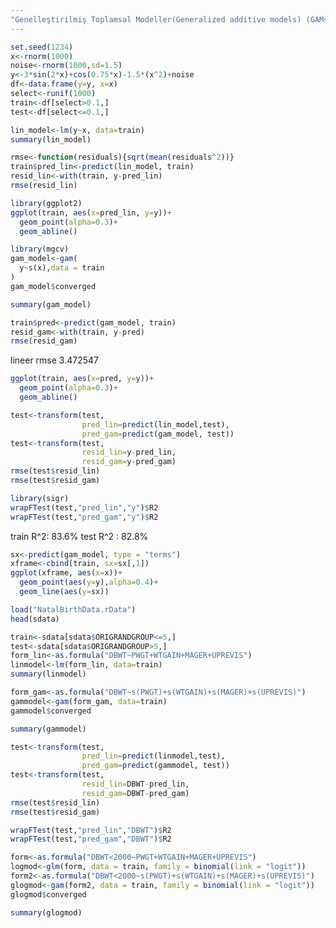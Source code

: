 ```yaml
---
"Genelleştirilmiş Toplamsal Modeller(Generalized additive models) (GAMs)"
---
```

```r
set.seed(1234)
x<-rnorm(1000)
noise<-rnorm(1000,sd=1.5)
y<-3*sin(2*x)+cos(0.75*x)-1.5*(x^2)+noise
df<-data.frame(y=y, x=x)
select<-runif(1000)
train<-df[select>0.1,]
test<-df[select<=0.1,]
```

```r
lin_model<-lm(y~x, data=train)
summary(lin_model)
```
```r
rmse<-function(residuals){sqrt(mean(residuals^2))}
train$pred_lin<-predict(lin_model, train)
resid_lin<-with(train, y-pred_lin)
rmse(resid_lin)
```
```r
library(ggplot2)
ggplot(train, aes(x=pred_lin, y=y))+
  geom_point(alpha=0.3)+
  geom_abline()
```
```r
library(mgcv)
gam_model<-gam(
  y~s(x),data = train
)
gam_model$converged
```
```r
summary(gam_model)
```
```r
train$pred<-predict(gam_model, train)
resid_gam<-with(train, y-pred)
rmse(resid_gam)
```

lineer rmse 3.472547

```r
ggplot(train, aes(x=pred, y=y))+
  geom_point(alpha=0.3)+
  geom_abline()
```
```r
test<-transform(test,
                pred_lin=predict(lin_model,test),
                pred_gam=predict(gam_model, test))
test<-transform(test,
                resid_lin=y-pred_lin,
                resid_gam=y-pred_gam)
rmse(test$resid_lin)
rmse(test$resid_gam)
```

```r
library(sigr)
wrapFTest(test,"pred_lin","y")$R2
wrapFTest(test,"pred_gam","y")$R2
```

train R^2: 83.6%
test R^2 : 82.8%

```r
sx<-predict(gam_model, type = "terms")
xframe<-cbind(train, sx=sx[,1])
ggplot(xframe, aes(x=x))+
  geom_point(aes(y=y),alpha=0.4)+
  geom_line(aes(y=sx))
```
```r
load("NatalBirthData.rData")
head(sdata)
```
```r
train<-sdata[sdata$ORIGRANDGROUP<=5,]
test<-sdata[sdata$ORIGRANDGROUP>5,]
form_lin<-as.formula("DBWT~PWGT+WTGAIN+MAGER+UPREVIS")
linmodel<-lm(form_lin, data=train)
summary(linmodel)
```

```r
form_gam<-as.formula("DBWT~s(PWGT)+s(WTGAIN)+s(MAGER)+s(UPREVIS)")
gammodel<-gam(form_gam, data=train)
gammodel$converged
```

```r
summary(gammodel)
```

```r
test<-transform(test,
                pred_lin=predict(linmodel,test),
                pred_gam=predict(gammodel, test))
test<-transform(test,
                resid_lin=DBWT-pred_lin,
                resid_gam=DBWT-pred_gam)
rmse(test$resid_lin)
rmse(test$resid_gam)
```

```r
wrapFTest(test,"pred_lin","DBWT")$R2
wrapFTest(test,"pred_gam","DBWT")$R2
```

```r
form<-as.formula("DBWT<2000~PWGT+WTGAIN+MAGER+UPREVIS")
logmod<-glm(form, data = train, family = binomial(link = "logit"))
form2<-as.formula("DBWT<2000~s(PWGT)+s(WTGAIN)+s(MAGER)+s(UPREVIS)")
glogmod<-gam(form2, data = train, family = binomial(link = "logit"))
glogmod$converged
```

```r
summary(glogmod)
```













